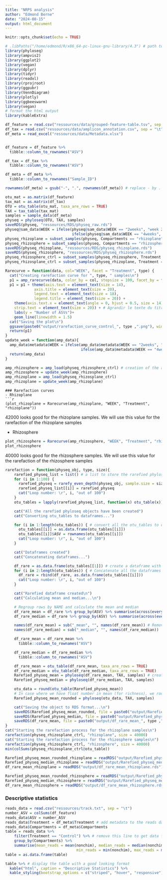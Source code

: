 ```yaml
---
title: "NRPS analysis"
author: "Edmond Berne"
date: "2024-08-15"
output: html_document
---
```


```r
knitr::opts_chunk$set(echo = TRUE)
```

```r
# .libPaths("/home/edmond/R/x86_64-pc-linux-gnu-library/4.3") # path to the R libraries (personnal environnement)
library(phyloseq)
library(ampvis2)
library(ggplot2)
library(vegan)
library(dplyr)
library(tidyr)
library(readxl)
library(rprojroot)
library(ggpubr)
library(VennDiagram)
library(plotly)
library(ggbeeswarm)
library(vegan)
# format the html output
library(kableExtra)
```


```r

df_feature = read.csv("ressources/data/grouped-feature-table.tsv", sep = "\t")
df_tax = read.csv("ressources/data/amplicon_annotation.csv", sep = "\t")
df_meta = read_excel("ressources/data/Metadata.xlsx")


df_feature = df_feature %>%
  tibble::column_to_rownames("ASV")

df_tax = df_tax %>% 
  tibble::column_to_rownames("ASV")

df_meta = df_meta %>% 
  tibble::column_to_rownames("Sample_ID")

rownames(df_meta) = gsub("-", ".", rownames(df_meta)) # replace - by . in the sample names to be compatible with the feature table

otu_mat = as.matrix(df_feature)
tax_mat = as.matrix(df_tax)
OTU = otu_table(otu_mat, taxa_are_rows = TRUE)
TAX = tax_table(tax_mat)
samples = sample_data(df_meta)
physeq = phyloseq(OTU, TAX, samples)
saveRDS(physeq, "ressources/RDS/physeq_raw.rds")
physeq@sam_data$WEEK = ifelse(physeq@sam_data$WEEK == "2weeks", "week 2", 
                              ifelse(physeq@sam_data$WEEK == "4weeks", "week 4", "week 5"))
physeq_rhizoplane = subset_samples(physeq, Compartments == "rhizoplane") # subset the rhizoplane samples
physeq_rhizosphere = subset_samples(physeq, Compartments == "rhizosphere") # subset the rhizosphere samples
saveRDS(physeq_rhizoplane, "ressources/RDS/physeq_rhizoplane.rds")
saveRDS(physeq_rhizosphere, "ressources/RDS/physeq_rhizosphere.rds")
physeq_rhizosphere_ctrl = subset_samples(physeq_rhizosphere, Treatment == "Control") # objects to use to study the control samples only
physeq_rhizosplane_ctrl = subset_samples(physeq_rhizoplane, Treatment == "Control")
```


```r
Rarecurve = function(data, col="WEEK", facet = "Treatment", type) { 
  cat("Creating rarefaction curve for ", type, " samples\n")
  p1 = amp_rarecurve(data, color_by = col, stepsize = 100, facet_by = facet)
  p1 = p1 + theme(axis.text = element_text(size = 14), 
             axis.title = element_text(size = 20), 
             legend.text = element_text(size = 18), 
             legend.title = element_text(size = 20)) +
    theme(axis.text.x = element_text(angle = 0, hjust = 0.5, size = 14),
    strip.text = element_text(size = 20)) + # Agrandir le texte du titre de chaque facette + # Mettre les graduations à l'horizontale et les agrandir
    labs(y = "Number of ASVs")+
    geom_line(linewidth = 1.5)
  cat("Saving the plot\n")
  ggsave(paste0("output/rarefaction_curve_control_", type ,".png"), width = 10, height = 10)
  return(p1)
}
update_week = function(amp_data){
  amp_data$metadata$WEEK = ifelse(amp_data$metadata$WEEK == "2weeks", "week 2",
                                  ifelse(amp_data$metadata$WEEK == "4weeks", "week 4", "week 5"))
  return(amp_data)
}
```

```r
amp_rhizosphere = amp_load(physeq_rhizosphere_ctrl) # creation of the ampvis2 object
amp_rhizosphere = update_week(amp_rhizosphere)
amp_rhizoplane = amp_load(physeq_rhizosplane_ctrl)
amp_rhizoplane = update_week(amp_rhizoplane)
```

```
### Rarefaction curves
- Rhizoplane
```r
(plot_rhizoplane = Rarecurve(amp_rhizoplane, "WEEK", "Treatment", "rhizoplane"))
```
42000 looks good for the rhizoplane samples. We will use this value for the rarefaction of the rhizoplane samples

- Rhizosphere
```r
plot_rhizosphere = Rarecurve(amp_rhizosphere, "WEEK", "Treatment", "rhizosphere")
plot_rhizosphere
```
40000 looks good for the rhizosphere samples. We will use this value for the rarefaction of the rhizosphere samples

```r

rarefaction = function(physeq_obj, type, size){
    rarefied_physeq_list = list() # a list to store the rarefied phyloseq objects
    for (i in 1:100) {
      rarefied_physeq = rarefy_even_depth(physeq_obj, sample.size = size, rngseed = i)
      rarefied_physeq_list[[i]] = rarefied_physeq
      cat("Loop number: \r", i, "out of 100")
    }
    otu_tables = lapply(rarefied_physeq_list, function(x) otu_table(x)) # regroup all the otu_tables in a list

    cat("All the rarefied phyloseq objects have been created")
    cat("Converting otu_tables to dataframes...")

    for (i in 1:length(otu_tables)) { # convert all the otu_tables to dataframes
      otu_tables[[i]] = as.data.frame(otu_tables[[i]])
      otu_tables[[i]]$ASV = rownames(otu_tables[[i]])
      cat("Loop number: \r", i, "out of 100")
    }

    cat("Dataframes created")
    cat("Concatenating dataframes...")

    df_rare = as.data.frame(otu_tables[[1]]) # create a dataframe with the first otu_table for later
    for (i in 2:length(otu_tables)) { # Concatenate all the dataframes vertically
      df_rare = rbind(df_rare, as.data.frame(otu_tables[[i]]))
      cat("Loop number: \r", i, "out of 100")
    }

    cat("Rarefied dataframe created\n")
    cat("Calculating mean and median...\n")

    # Regroup rows by NAME and calculate the mean and median
    df_rare_mean = df_rare %>% group_by(ASV) %>% summarise(across(everything(), list(mean = mean)))
    df_rare_median = df_rare %>% group_by(ASV) %>% summarise(across(everything(), list(median = median)))

    names(df_rare_mean) = sub("_mean", "", names(df_rare_mean)) # Remove mean and median to column names
    names(df_rare_median) = sub("_median", "", names(df_rare_median))

    df_rare_mean = df_rare_mean %>%
      tibble::column_to_rownames("ASV")

    df_rare_median = df_rare_median %>%
      tibble::column_to_rownames("ASV")

    df_rare_mean = otu_table(df_rare_mean, taxa_are_rows = TRUE)
    df_rare_median = otu_table(df_rare_median, taxa_are_rows = TRUE)
    Rarefied_physeq_mean = phyloseq(df_rare_mean, TAX, samples) # create another phyloseq object with rarefied data as OTU table
    Rarefied_physeq_median = phyloseq(df_rare_median, TAX, samples)

    otu_data = round(otu_table(Rarefied_physeq_mean))
    # In case where we have float number in mean (for richness), we round the number to have an integer
    Rarefied_physeq_mean_rounded = phyloseq(otu_data, TAX, samples)

    cat("Saving the object to RDS format...\n")
    saveRDS(Rarefied_physeq_mean_rounded, file = paste0("output/Rarefied_physeq_mean_rounded_", type, ".rds"))
    saveRDS(Rarefied_physeq_median, file = paste0("output/Rarefied_physeq_median_", type ,".rds"))
    saveRDS(df_rare_mean, file = paste0("output/df_rare_mean_", type ,".rds"))
}
cat("Starting the rarefaction process for the rhizoplane samples\n")
rarefaction(physeq_rhizosplane_ctrl, "rhizoplane", size = 40000)
cat("Starting the rarefaction process for the rhizosphere samples\n")
rarefaction(physeq_rhizosphere_ctrl, "rhizosphere", size = 40000)
min(colSums(physeq_rhizosplane_ctrl@otu_table))
```

```r
Rarefied_physeq_mean_rounded_rhizoplane = readRDS("output/Rarefied_physeq_mean_rounded_rhizoplane.rds")
Rarefied_physeq_median_rhizoplane = readRDS("output/Rarefied_physeq_median_rhizoplane.rds")
df_rare_mean_rhizoplane = readRDS("output/df_rare_mean_rhizoplane.rds")

Rarefied_physeq_mean_rounded_rhizosphere = readRDS("output/Rarefied_physeq_mean_rounded_rhizosphere.rds")
Rarefied_physeq_median_rhizosphere = readRDS("output/Rarefied_physeq_median_rhizosphere.rds")
df_rare_mean_rhizosphere = readRDS("output/df_rare_mean_rhizosphere.rds")
```

### Descriptive statistics

```r
reads_data = read.csv("ressources/track.txt", sep = "\t")
number_ASV = colSums(df_feature)
reads_data$ASV = number_ASV
reads_data$Treatment = df_meta$Treatment # add metadata to the reads data
reads_data$Compartments = df_meta$Compartments
table = reads_data %>% 
    filter(Treatment == "Control") %>% # remove this line to get data for all the samples
    group_by(Compartments) %>% 
    summarise(mean_reads = mean(nonchim), median_reads = median(nonchim), reads_number = sum(nonchim),
                                min_reads = min(nonchim), max_reads = max(nonchim), Cluster_sum = sum(ASV), samples = n())
table = as.data.frame(table)

table %>% # display the table with a good looking format
  kable("html", caption = "Descriptive Statistics") %>%
  kable_styling(bootstrap_options = c("striped", "hover", "responsive"), full_width = F)

```



